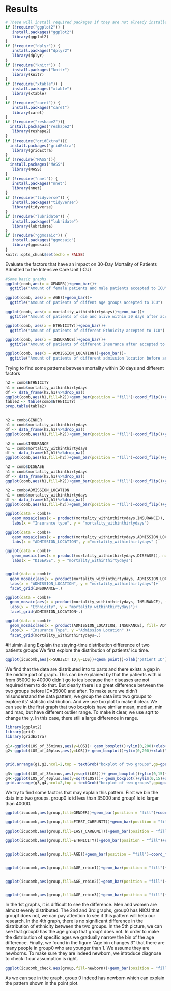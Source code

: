 # Results

```r
# These will install required packages if they are not already installed
if (!require("ggplot2")) {
   install.packages("ggplot2")
   library(ggplot2)
}
if (!require("dplyr")) {
   install.packages("dplyr2")
   library(dplyr)
}
if (!require("knitr")) {
   install.packages("knitr")
   library(knitr)
}
if (!require("xtable")) {
   install.packages("xtable")
   library(xtable)
}
if (!require("caret")) {
   install.packages("caret")
   library(caret)
}
if (!require("reshape2")){
  install.packages("reshape2")
   library(reshape2)
} 
if (!require("gridExtra")){
  install.packages("gridExtra")
   library(gridExtra)
} 
if (!require("MASS")){
  install.packages("MASS")
   library(MASS)
} 
if (!require("nnet")) {
   install.packages("nnet")
   library(nnet)
}
if (!require("tidyverse")) {
   install.packages("tidyverse")
   library(tidyverse)
}
if (!require("lubridate")) {
   install.packages("lubridate")
   library(lubridate)
}
if (!require("ggmosaic")) {
   install.packages("ggmosaic")
   library(ggmosaic)
}
knitr::opts_chunk$set(echo = FALSE)
```




Evaluate the factors that have an impact on 30-Day Mortality of Patients Admitted to the Intensive Care Unit (ICU)
```r
#Some basic graphs
ggplot(comb,aes(x = GENDER))+geom_bar()+
  ggtitle("Amount of female patients and male patients accepted to ICU")
  
ggplot(comb, aes(x = AGE))+geom_bar()+
  ggtitle("Amount of patients of diffent age groups accepted to ICU")

ggplot(comb, aes(x = mortality_withinthirtydays))+geom_bar()+
  ggtitle("Amount of patients of die and alive within 30 days after accepted to ICU")

ggplot(comb, aes(x = ETHNICITY))+geom_bar()+
  ggtitle("Amount of patients of different Ethnicity accepted to ICU")

ggplot(comb, aes(x = INSURANCE))+geom_bar()+
  ggtitle("Amount of patients of different Insurance after accepted to ICU")

ggplot(comb, aes(x = ADMISSION_LOCATION))+geom_bar()+
  ggtitle("Amount of patients of different admission location before accepted to ICU")
```


Trying to find some patterns between mortality within 30 days and different factors
```r
h2 = comb$ETHNICITY
h1 = comb$mortality_withinthirtydays
df <- data_frame(h2,h1)%>%drop_na()
ggplot(comb,aes(h1,fill=h2))+geom_bar(position = "fill")+coord_flip()+ylab("Percentage")+xlab("die within 30 days")+theme(legend.position="right")+theme(legend.title = element_blank())+ggtitle("Percentage of patients divided by Ethnicity  ")+theme(plot.title = element_text(hjust = 0.5))
table2 <- table(comb$ETHNICITY)
prop.table(table2)


h2 = comb$GENDER
h1 = comb$mortality_withinthirtydays
df <- data_frame(h2,h1)%>%drop_na()
ggplot(comb,aes(h1,fill=h2))+geom_bar(position = "fill")+coord_flip()+ylab("Percentage")+xlab("die within 30 days")+theme(legend.position="right")+theme(legend.title = element_blank())+ggtitle("Percentage of patients die and alive within 30 days divided by Gender")+theme(plot.title = element_text(hjust = 0.5))

h2 = comb$INSURANCE
h1 = comb$mortality_withinthirtydays
df <- data_frame(h2,h1)%>%drop_na()
ggplot(comb,aes(h1,fill=h2))+geom_bar(position = "fill")+coord_flip()+ylab("Percentage")+xlab("die within 30 days")+theme(legend.position="right")+theme(legend.title = element_blank())+ggtitle("Percentage of patients die and alive within 30 days divided by Insurance type")+theme(plot.title = element_text(hjust = 0.5))

h2 = comb$DISEASE
h1 = comb$mortality_withinthirtydays
df <- data_frame(h2,h1)%>%drop_na()
ggplot(comb,aes(h1,fill=h2))+geom_bar(position = "fill")+coord_flip()+ylab("Percentage")+xlab("die within 30 days")+theme(legend.position="right")+theme(legend.title = element_blank())+ggtitle("Percentage of patients die and alive within 30 days divided by Disease type")+theme(plot.title = element_text(hjust = 0.5))

h2 = comb$ADMISSION_LOCATION
h1 = comb$mortality_withinthirtydays
df <- data_frame(h2,h1)%>%drop_na()
ggplot(comb,aes(h1,fill=h2))+geom_bar(position = "fill")+coord_flip()+ylab("Percentage")+xlab("die within 30 days")+theme(legend.position="right")+theme(legend.title = element_blank())+ggtitle("Percentage of patients die and alive within 30 days divided by differenct Admission Location")+theme(plot.title = element_text(hjust = 0.5))

```

```r
ggplot(data = comb)+
   geom_mosaic(aes(x = product(mortality_withinthirtydays,INSURANCE)), na.rm = TRUE)+
   labs(x = "Insurance type", y = "mortality_withinthirtydays")

ggplot(data = comb)+
   geom_mosaic(aes(x = product(mortality_withinthirtydays,ADMISSION_LOCATION)), na.rm = TRUE)+
   labs(x = "ADMISSION_LOCATION", y ="mortality_withinthirtydays" )

ggplot(data = comb)+
   geom_mosaic(aes(x = product(mortality_withinthirtydays,DISEASE)), na.rm = TRUE)+
   labs(x = "DISEASE", y = "mortality_withinthirtydays")


ggplot(data = comb)+
  geom_mosaic(aes(x = product(mortality_withinthirtydays, ADMISSION_LOCATION), fill= mortality_withinthirtydays), na.rm = TRUE)+
  labs(x = "ADMISSION_LOCATION", y = "mortality_withinthirtydays")+
  facet_grid(INSURANCE~.)

ggplot(data = comb)+
  geom_mosaic(aes(x = product(mortality_withinthirtydays, INSURANCE), fill= mortality_withinthirtydays), na.rm = TRUE)+
  labs(x = "Ethnicity", y = "mortality_withinthirtydays")+
  facet_grid(ADMISSION_LOCATION~.)

ggplot(data = comb)+
  geom_mosaic(aes(x = product(ADMISSION_LOCATION, INSURANCE), fill= ADMISSION_LOCATION), na.rm = TRUE)+
  labs(x = "Insurance Type", y ="Admission Location" )+
  facet_grid(mortality_withinthirtydays~.)


```

#Huimin Jiang
Explain the staying-time distribution difference of two patients groups
We first explore the distribution of patients' icu time.
```r
ggplot(icucomb,aes(x=SUBJECT_ID,y=LOS))+geom_point()+xlab("patient ID")+ylab("Days spend in ICU")+ggtitle("The time every patient spend in ICU")+theme(plot.title = element_text(hjust=0.5))

```

We find that the data are distributed into to parts and there exists a gap in the middle part of graph. This can be explained by that the patients with id from 35000 to 40000 didn't go to icu because their diseases are not required them to do that. But clearly there is a great difference between the two groups before ID=35000 and after.
To make sure we didn't misunderstand the data pattern, we group the data into two groups to explore its' statistic distribution. And we use boxplot to make it clear.
We can see in the first graph that two boxplots have similar mean, median, min and max, but have different outlier range. To make it clear, we use sqrt to change the y. In this case, there still a large difference in range.
```r
library(ggplot2)
library(grid)
library(gridExtra)

g1<-ggplot(LOS_of_35minus,aes(y=LOS))+ geom_boxplot()+ylim(0,200)+xlab("Gourp0")
g2<-ggplot(LOS_of_40plus,aes(y=LOS))+ geom_boxplot()+ylim(0,200)+xlab("Gourp1")


grid.arrange(g1,g2,ncol=2,top = textGrob("boxplot of two groups",gp=gpar(fontsize=20,font=3)))

g3<-ggplot(LOS_of_35minus,aes(y=sqrt(LOS)))+ geom_boxplot()+ylim(0,15)+xlab("Gourp0")
g4<-ggplot(LOS_of_40plus,aes(y=sqrt(LOS)))+ geom_boxplot()+ylim(0,15)+xlab("Gourp1")
grid.arrange(g3,g4,ncol=2,top = textGrob("boxplot of two groups",gp=gpar(fontsize=20,font=3)))
```

We try to find some factors that may explain this pattern.
First we bin the data into two groups. group0 is id less than 35000 and group1 is id larger than 40000.
```r

ggplot(icucomb,aes(group,fill=GENDER))+geom_bar(position = "fill")+coord_flip()+ylab("Percentage")+xlab("group number")+theme(legend.position="right")+theme(legend.title = element_blank())+ggtitle("Gender distribution")+theme(plot.title = element_text(hjust = 0.5))

ggplot(icucomb,aes(group,fill=FIRST_CAREUNIT))+geom_bar(position = "fill")+coord_flip()+ylab("Percentage")+xlab("group number")+theme(legend.position="right")+theme(legend.title = element_blank())+ggtitle("First careunit distribution ")+theme(plot.title = element_text(hjust = 0.5))

ggplot(icucomb,aes(group,fill=LAST_CAREUNIT))+geom_bar(position = "fill")+coord_flip()+ylab("Percentage")+xlab("group number")+theme(legend.position="right")+theme(legend.title = element_blank())+ggtitle("Last careunit distribution")+theme(plot.title = element_text(hjust = 0.5))

ggplot(icucomb,aes(group,fill=ETHNICITY))+geom_bar(position = "fill")+coord_flip()+ylab("Percentage")+xlab("group number")+theme(legend.position="right")+theme(legend.title = element_blank())+ggtitle("Enthicity distribution ")+theme(plot.title = element_text(hjust = 0.5))


ggplot(icucomb,aes(group,fill=AGE))+geom_bar(position = "fill")+coord_flip()+ylab("Percentage")+xlab("group number")+theme(legend.position="right")+theme(legend.title = element_blank())+ggtitle("Age distribution ")+theme(plot.title = element_text(hjust = 0.5))


ggplot(icucomb,aes(group,fill=AGE_rebin1))+geom_bar(position = "fill")+coord_flip()+ylab("Percentage")+xlab("group number")+theme(legend.position="right")+theme(legend.title = element_blank())+ggtitle("Age bin changes ")+theme(plot.title = element_text(hjust = 0.5))


ggplot(icucomb,aes(group,fill=AGE_rebin2))+geom_bar(position = "fill")+coord_flip()+ylab("Percentage")+xlab("group number")+theme(legend.position="right")+theme(legend.title = element_blank())+ggtitle("Age bin changes 2 ")+theme(plot.title = element_text(hjust = 0.5))


ggplot(icucomb,aes(group,fill=AGE_rebin3))+geom_bar(position = "fill")+coord_flip()+ylab("Percentage")+xlab("group number")+theme(legend.position="right")+theme(legend.title = element_blank())+ggtitle("Age bin changes 3")+theme(plot.title = element_text(hjust = 0.5))


```

In the 1st graphs, it is difficult to see the difference. Men and women are almost evenly distributed.
The 2nd and 3rd graphs, group0 has NICU that group1 does not, we can pay attention to see if this pattern will help our research.
In the 4th graph, there is no significant difference in the distribution of ethnicity between the two groups.
In the 5th picture, we can see that group0 has the age group that group1 does not. In order to make the distribution of specific ages we gradually narrow the bin of the age difference. Finally, we found in the figure "Age bin changes 3" that there are many people in group0 who are younger than 1. We assume they are newborns. To make sure they are indeed newborn, we introduce diagnose to check if our assumption is right.


```r

ggplot(icucomb_check,aes(group,fill=newborn))+geom_bar(position = "fill")+coord_flip()+ylab("Percentage")+xlab("group number")+theme(legend.position="right")+theme(legend.title = element_blank())+ggtitle("Newborn in the total diagnose")+theme(plot.title = element_text(hjust = 0.5))

```
As we can see in the graph,  group 0 indeed has newborn which can explain the pattern shown in the point plot. 
